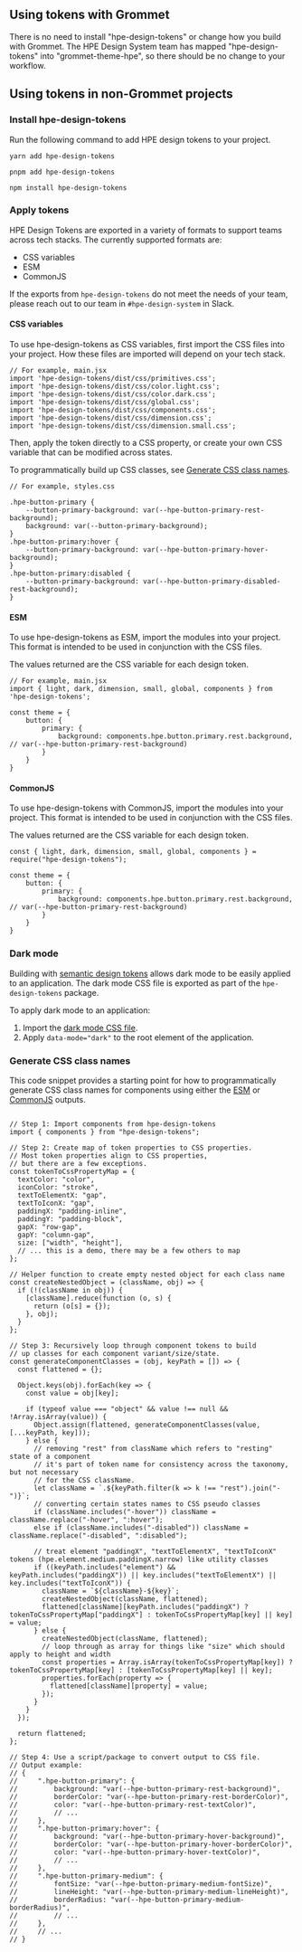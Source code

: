 ## Using tokens with Grommet

There is no need to install "hpe-design-tokens" or change how you build with Grommet. The HPE Design System team has mapped "hpe-design-tokens" into "grommet-theme-hpe", so there should be no change to your workflow.

## Using tokens in non-Grommet projects

### Install hpe-design-tokens

Run the following command to add HPE design tokens to your project.

```
yarn add hpe-design-tokens
```

```
pnpm add hpe-design-tokens
```

```
npm install hpe-design-tokens
```

### Apply tokens

HPE Design Tokens are exported in a variety of formats to support teams across tech stacks. The currently supported formats are:

- CSS variables
- ESM
- CommonJS

If the exports from `hpe-design-tokens` do not meet the needs of your team, please reach out to our team in `#hpe-design-system` in Slack.

#### CSS variables

To use hpe-design-tokens as CSS variables, first import the CSS files into your project. How these files are imported will depend on your tech stack.

```
// For example, main.jsx
import 'hpe-design-tokens/dist/css/primitives.css';
import 'hpe-design-tokens/dist/css/color.light.css';
import 'hpe-design-tokens/dist/css/color.dark.css';
import 'hpe-design-tokens/dist/css/global.css';
import 'hpe-design-tokens/dist/css/components.css';
import 'hpe-design-tokens/dist/css/dimension.css';
import 'hpe-design-tokens/dist/css/dimension.small.css';
```

Then, apply the token directly to a CSS property, or create your own CSS variable that can be modified across states.

To programmatically build up CSS classes, see [Generate CSS class names](#generate-css-class-names).

```
// For example, styles.css

.hpe-button-primary {
    --button-primary-background: var(--hpe-button-primary-rest-background);
    background: var(--button-primary-background);
}
.hpe-button-primary:hover {
    --button-primary-background: var(--hpe-button-primary-hover-background);
}
.hpe-button-primary:disabled {
    --button-primary-background: var(--hpe-button-primary-disabled-rest-background);
}
```

#### ESM

To use hpe-design-tokens as ESM, import the modules into your project. This format is intended to be used in conjunction with the CSS files.

The values returned are the CSS variable for each design token.

```
// For example, main.jsx
import { light, dark, dimension, small, global, components } from 'hpe-design-tokens';

const theme = {
    button: {
        primary: {
            background: components.hpe.button.primary.rest.background, // var(--hpe-button-primary-rest-background)
        }
    }
}
```

#### CommonJS

To use hpe-design-tokens with CommonJS, import the modules into your project. This format is intended to be used in conjunction with the CSS files.

The values returned are the CSS variable for each design token.

```
const { light, dark, dimension, small, global, components } = require("hpe-design-tokens");

const theme = {
    button: {
        primary: {
            background: components.hpe.button.primary.rest.background, // var(--hpe-button-primary-rest-background)
        }
    }
}
```

### Dark mode

Building with [semantic design tokens](/design-tokens/overview#semantic-tokens) allows dark mode to be easily applied to an application. The dark mode CSS file is exported as part of the `hpe-design-tokens` package.

To apply dark mode to an application:

1. Import the [dark mode CSS file](#css-variables).
2. Apply `data-mode="dark"` to the root element of the application.

### Generate CSS class names

This code snippet provides a starting point for how to programmatically generate CSS class names for components using either the [ESM](#esm) or [CommonJS](#commonjs) outputs.

```

// Step 1: Import components from hpe-design-tokens
import { components } from "hpe-design-tokens";

// Step 2: Create map of token properties to CSS properties.
// Most token properties align to CSS properties,
// but there are a few exceptions.
const tokenToCssPropertyMap = {
  textColor: "color",
  iconColor: "stroke",
  textToElementX: "gap",
  textToIconX: "gap",
  paddingX: "padding-inline",
  paddingY: "padding-block",
  gapX: "row-gap",
  gapY: "column-gap",
  size: ["width", "height"],
  // ... this is a demo, there may be a few others to map
};

// Helper function to create empty nested object for each class name
const createNestedObject = (className, obj) => {
  if (!(className in obj)) {
    [className].reduce(function (o, s) {
      return (o[s] = {});
    }, obj);
  }
};

// Step 3: Recursively loop through component tokens to build
// up classes for each component variant/size/state.
const generateComponentClasses = (obj, keyPath = []) => {
  const flattened = {};

  Object.keys(obj).forEach(key => {
    const value = obj[key];

    if (typeof value === "object" && value !== null && !Array.isArray(value)) {
      Object.assign(flattened, generateComponentClasses(value, [...keyPath, key]));
    } else {
      // removing "rest" from className which refers to "resting" state of a component
      // it's part of token name for consistency across the taxonomy, but not necessary
      // for the CSS className.
      let className = `.${keyPath.filter(k => k !== "rest").join("-")}`;
      // converting certain states names to CSS pseudo classes
      if (className.includes("-hover")) className = className.replace("-hover", ":hover");
      else if (className.includes("-disabled")) className = className.replace("-disabled", ":disabled");

      // treat element "paddingX", "textToElementX", "textToIconX" tokens (hpe.element.medium.paddingX.narrow) like utility classes
      if ((keyPath.includes("element") && keyPath.includes("paddingX")) || key.includes("textToElementX") || key.includes("textToIconX")) {
        className = `${className}-${key}`;
        createNestedObject(className, flattened);
        flattened[className][keyPath.includes("paddingX") ? tokenToCssPropertyMap["paddingX"] : tokenToCssPropertyMap[key] || key] = value;
      } else {
        createNestedObject(className, flattened);
        // loop through as array for things like "size" which should apply to height and width
        const properties = Array.isArray(tokenToCssPropertyMap[key]) ? tokenToCssPropertyMap[key] : [tokenToCssPropertyMap[key] || key];
        properties.forEach(property => {
          flattened[className][property] = value;
        });
      }
    }
  });

  return flattened;
};

// Step 4: Use a script/package to convert output to CSS file.
// Output example:
// {
//     ".hpe-button-primary": {
//         background: "var(--hpe-button-primary-rest-background)",
//         borderColor: "var(--hpe-button-primary-rest-borderColor)",
//         color: "var(--hpe-button-primary-rest-textColor)",
//         // ...
//     },
//     ".hpe-button-primary:hover": {
//         background: "var(--hpe-button-primary-hover-background)",
//         borderColor: "var(--hpe-button-primary-hover-borderColor)",
//         color: "var(--hpe-button-primary-hover-textColor)",
//         // ...
//     },
//     ".hpe-button-primary-medium": {
//         fontSize: "var(--hpe-button-primary-medium-fontSize)",
//         lineHeight: "var(--hpe-button-primary-medium-lineHeight)",
//         borderRadius: "var(--hpe-button-primary-medium-borderRadius)",
//         // ...
//     },
//     // ...
// }
```
